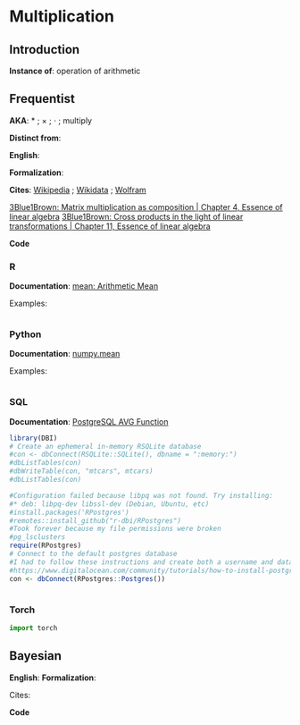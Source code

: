 # Multiplication  {.unnumbered}

  
## Introduction
  
**Instance of**: operation of arithmetic

## Frequentist

**AKA**: * ; × ; ⋅ ; multiply

**Distinct from**: 

**English**: 

**Formalization**:
  
  
$$ 
$$
    
    
**Cites**: [Wikipedia]() ; [Wikidata]() ; [Wolfram]()

[3Blue1Brown: Matrix multiplication as composition | Chapter 4, Essence of linear algebra](https://www.youtube.com/watch?v=XkY2DOUCWMU&list=PLZHQObOWTQDPD3MizzM2xVFitgF8hE_ab&index=4)
[3Blue1Brown: Cross products in the light of linear transformations | Chapter 11, Essence of linear algebra](https://www.youtube.com/watch?v=BaM7OCEm3G0)

**Code**
    
::: panel-tabset
  
### R
**Documentation**: [mean: Arithmetic Mean](https://www.rdocumentation.org/packages/base/versions/3.6.2/topics/mean)
  
Examples:
    
```r
```




### Python

**Documentation**: [numpy.mean](https://numpy.org/doc/stable/reference/generated/numpy.mean.html)

Examples:
  
```python
```


### SQL

**Documentation**: [PostgreSQL AVG Function](https://www.postgresqltutorial.com/postgresql-aggregate-functions/postgresql-avg-function/)

```r
library(DBI)
# Create an ephemeral in-memory RSQLite database
#con <- dbConnect(RSQLite::SQLite(), dbname = ":memory:")
#dbListTables(con)
#dbWriteTable(con, "mtcars", mtcars)
#dbListTables(con)

#Configuration failed because libpq was not found. Try installing:
#* deb: libpq-dev libssl-dev (Debian, Ubuntu, etc)
#install.packages('RPostgres')
#remotes::install_github("r-dbi/RPostgres")
#Took forever because my file permissions were broken
#pg_lsclusters
require(RPostgres)
# Connect to the default postgres database
#I had to follow these instructions and create both a username and database that matched my ubuntu name
#https://www.digitalocean.com/community/tutorials/how-to-install-postgresql-on-ubuntu-20-04-quickstart
con <- dbConnect(RPostgres::Postgres())

```

```sql
```

### Torch

```python
import torch

```

:::

## Bayesian

**English**: 
**Formalization**:

$$
$$
  
Cites:

**Code**
  
    